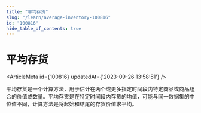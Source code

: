 ```yaml
---
title: "平均存货"
slug: "/learn/average-inventory-100816"
id: "100816"
hide_table_of_contents: true
---
```



# 平均存货

<ArticleMeta id={100816} updatedAt={'2023-09-26 13:58:51'} />
<div className='border-solid border-b border-t-0 my-4 border-[var(--ifm-color-gray-300)]' />

平均存货是一个计算方法，用于估计在两个或更多指定时间段内特定商品或商品组合的价值或数量。平均存货是在特定时间段内存货的均值，可能与同一数据集的中位值不同，计算方法是将起始和结尾的存货价值求平均。
